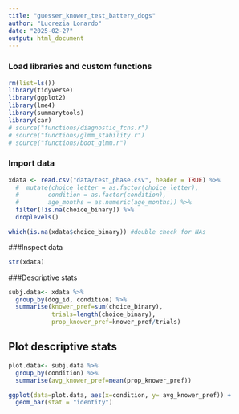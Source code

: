 ```yaml
---
title: "guesser_knower_test_battery_dogs"
author: "Lucrezia Lonardo"
date: "2025-02-27"
output: html_document
---
```


### Load libraries and custom functions
```r
rm(list=ls())
library(tidyverse)
library(ggplot2)
library(lme4)
library(summarytools)
library(car)
# source("functions/diagnostic_fcns.r")
# source("functions/glmm_stability.r")
# source("functions/boot_glmm.r")
```


### Import data

```r
xdata <- read.csv("data/test_phase.csv", header = TRUE) %>% 
  #  mutate(choice_letter = as.factor(choice_letter),
  #        condition = as.factor(condition),
  #        age_months = as.numeric(age_months)) %>% 
  filter(!is.na(choice_binary)) %>%  
  droplevels()

which(is.na(xdata$choice_binary)) #double check for NAs
```
###Inspect data
```r
str(xdata)
```
###Descriptive stats
```r
subj.data<- xdata %>% 
  group_by(dog_id, condition) %>% 
  summarise(knower_pref=sum(choice_binary),
            trials=length(choice_binary),
            prop_knower_pref=knower_pref/trials)
```



## Plot descriptive stats

```r
plot.data<- subj.data %>% 
  group_by(condition) %>% 
  summarise(avg_knower_pref=mean(prop_knower_pref))

ggplot(data=plot.data, aes(x=condition, y= avg_knower_pref)) + 
  geom_bar(stat = "identity")

```




```r

```


